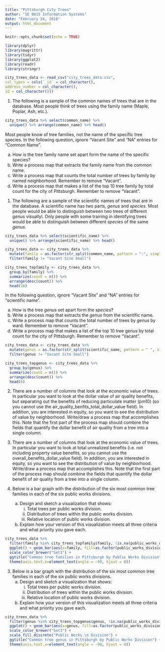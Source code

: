 ```yaml
---
title: "Pittsburgh City Trees"
author: "IE 0015 Information Systems"
date: "February 24, 2018"
output: html_document
---
```


```r
knitr::opts_chunk$set(echo = TRUE)
```

```r
library(dplyr)
library(magrittr)
library(tidyr)
library(ggplot2)
library(readr)
library(stringr)

city_trees_data <- read_csv("city_trees_data.csv",
col_types = cols(`_id` = col_character(),
address_number = col_character(),
id = col_character()))
```


1. The following is a sample of the common names of trees that are in the database. Most people think of trees using the family name (Maple, Poplar, Ash, etc.).  
```r
city_trees_data %>% select(common_name) %>%
  unique() %>% arrange(common_name) %>% head()
```

Most people know of tree families, not the name of the specific tree species.  In the following question, ignore "Vacant Site" and "NA" entries for "Common Name".

a.  How is the tree family name set apart form the name of the specific species?
b.  Write a process map that extracts the family name from the common name.
c.  Write a process map that counts the total number of trees by family by named neighborhood.  Remember to remove "Vacant".
d.  Write a process map that makes a list of the top 10 tree family by total count for the city of Pittsburgh. Remember to remove "Vacant".


1. The following are a sample of the scientific names of trees that are in the database. A scientific name has two parts, *genus* and *species*.  Most people would be able to distinguish between two trees of different *genus* visuallyl. Only people with some training in identifying trees would be able to distinguish between different *species* of the same *genus*.

```r
city_trees_data %>% select(scientific_name) %>%
  unique() %>% arrange(scientific_name) %>% head()
```

```r
city_trees_data <- city_trees_data %>% 
  mutate(family = as.factor(str_split(common_name, pattern = ":", simplify = TRUE)[,1])) %>%
  filter(family != "Vacant Site Small") 
```

```r
city_trees_topfamily <- city_trees_data %>%
  group_by(family) %>%
  summarize(count = n()) %>%
  arrange(desc(count)) %>%
  head(10)
```
In the following question, ignore "Vacant Site" and "NA" entries for "scientific name".

a.  How is the tree *genus* set apart form the *species*?
b.  Write a process map that extracts the *genus* from the scientific name.
c.  Write a process map that counts the total number of trees by *genus* by ward. Remember to remove "Vacant".
d.  Write a process map that makes a list of the top 10 tree genus by total count for the city of Pittsburgh. Remember to remove "Vacant".

```r
city_trees_data <- city_trees_data %>% 
  mutate(genus = as.factor(str_split(scientific_name, pattern = " ", simplify = TRUE)[,1])) %>%
  filter(genus != "Vacant Site Small") 
```

```r
city_trees_topgenus <- city_trees_data %>%
  group_by(genus) %>%
  summarize(count = n()) %>%
  arrange(desc(count)) %>%
  head(6)
```

2.  There are a number of columns that look at the economic value of trees. In particular you want to look at the dollar value of air quality benefits, but separating out the benefits of reducing particulate matter (pm10) (so you cannot use the air_quality_benfits_total_dollar_value field). In addition, you are interested in equity, so you want to see the distribution of value by neighborhood.  Write/draw a process map that accomplishes this.  Note that the first part of the process map should combine the fields that quantify the dollar benefit of air quality from a tree into a single column.


2.  There are a number of columns that look at the economic value of trees. In particular you want to look at total unrealized benefits (i.e. not including property value benefits, so you cannot use the overall_benefits_dollar_value
field). In addition, you are interested in equity, so you want to see the distribution of value by neighborhood.  Write/draw a process map that accomplishes this.  Note that the first part of the process map should combine the fields that quantify the dollar benefit of air quality from a tree into a single column.


3.  Below is a bar graph with the distribution of the six most common tree families in each of the six public works divisions.
    a. Design and sketch a visualization that shows:
        i.  Total trees per public works division.
        ii.  Distribution of trees within the public works division.
        iii.  Relative location of public works division.
    b.  Explain how your version of this visualization meets all three criteria and what priority you gave each.
    
```r
city_trees_data %>% 
  filter(family %in% city_trees_topfamily$family, !is.na(public_works_division)) %>%
  ggplot() + geom_bar(aes(x=family, fill=as.factor(public_works_division)), position="dodge") +   scale_fill_discrete("Public Works \n Division") + 
  scale_color_brewer("Set3") +
  ggtitle("Common tree families in Pittsburgh by Public Works Division") +
  theme(axis.text.x=element_text(angle = -90, hjust = 0))
```

3.  Below is a bar graph with the distribution of the six most common tree families in each of the six public works divisions.
    a. Design and sketch a visualization that shows:
        i.  Total trees per public works division.
        ii.  Distribution of trees within the public works division.
        iii.  Relative location of public works division.
    b.  Explain how your version of this visualization meets all three criteria and what priority you gave each.
    
```r
city_trees_data %>% 
  filter(genus %in% city_trees_topgenus$genus, !is.na(public_works_division)) %>%
  ggplot() + geom_bar(aes(x=genus, fill=as.factor(public_works_division))) + 
  scale_color_brewer("Set3") +
  scale_fill_discrete("Public Works \n Division") + 
  ggtitle("Common tree genus in Pittsburgh by Public Works Division") +
  theme(axis.text.x=element_text(angle = -90, hjust = 0))
```
